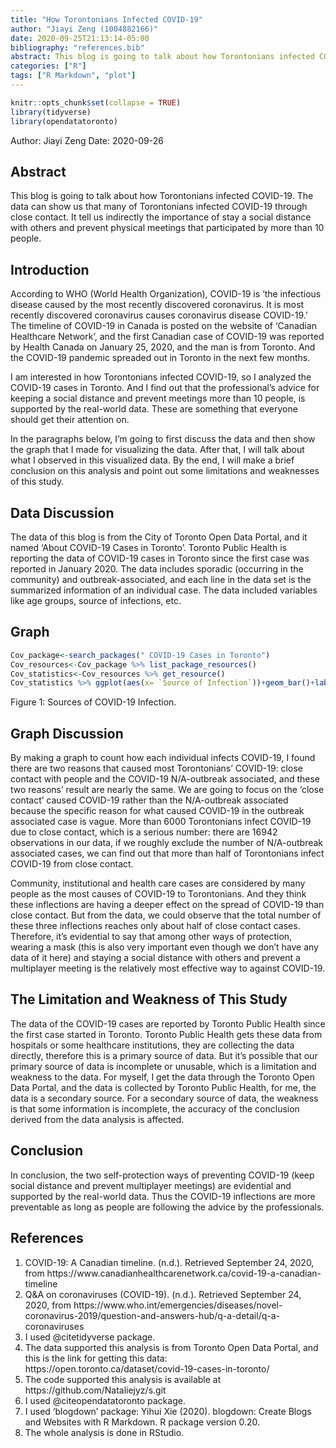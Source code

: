 ```yaml
---
title: "How Torontonians Infected COVID-19"
author: "Jiayi Zeng (1004882166)"
date: 2020-09-25T21:13:14-05:00
bibliography: "references.bib"
abstract: This blog is going to talk about how Torontonians infected COVID-19. The data can tell us indirectly the importance of stay a social distance with others and prevent physical meetings that participated by more than 10 people. 
categories: ["R"]
tags: ["R Markdown", "plot"]
---
```


```r
knitr::opts_chunk$set(collapse = TRUE)
library(tidyverse)
library(opendatatoronto)
```

Author: Jiayi Zeng 
Date: 2020-09-26

## Abstract
This blog is going to talk about how Torontonians infected COVID-19. The data can show us that many of Torontonians infected COVID-19 through close contact. It tell us indirectly the importance of stay a social distance with others and prevent physical meetings that participated by more than 10 people. 

## Introduction
According to WHO (World Health Organization), COVID-19 is ‘the infectious disease caused by the most recently discovered coronavirus. It is most recently discovered coronavirus causes coronavirus disease COVID-19.’ The timeline of COVID-19 in Canada is posted on the website of ‘Canadian Healthcare Network’, and the first Canadian case of COVID-19 was reported by Health Canada on January 25, 2020, and the man is from Toronto. And the COVID-19 pandemic spreaded out in Toronto in the next few months. 

I am interested in how Torontonians infected COVID-19, so I analyzed the COVID-19 cases in Toronto. And I find out that the professional’s advice for keeping a social distance and prevent meetings more than 10 people, is supported by the real-world data. These are something that everyone should get their attention on.

In the paragraphs below, I'm going to first discuss the data and then show the graph that I made for visualizing the data. After that, I will talk about what I observed in this visualized data. By the end, I will make a brief conclusion on this analysis and point out some limitations and weaknesses of this study.

## Data Discussion
The data of this blog is from the City of Toronto Open Data Portal, and it named ‘About COVID-19 Cases in Toronto’. Toronto Public Health is reporting the data of COVID-19 cases in Toronto since the first case was reported in January 2020. The data includes sporadic (occurring in the community) and outbreak-associated, and each line in the data set is the summarized information of an individual case. The data included variables like age groups, source of infections, etc.

## Graph
```r
Cov_package<-search_packages(" COVID-19 Cases in Toronto")
Cov_resources<-Cov_package %>% list_package_resources()
Cov_statistics<-Cov_resources %>% get_resource()
Cov_statistics %>% ggplot(aes(x= `Source of Infection`))+geom_bar()+labs(x="Source of Inflection",y="Count Numbers",title="How these people get COVID-19?")
```
Figure 1: Sources of COVID-19 Infection.

## Graph Discussion
By making a graph to count how each individual infects COVID-19, I found there are two reasons that caused most Torontonians’ COVID-19: close contact with people and the COVID-19 N/A-outbreak associated, and these two reasons’ result are nearly the same. We are going to focus on the ‘close contact’ caused COVID-19 rather than the N/A-outbreak associated because the specific reason for what caused COVID-19 in the outbreak associated case is vague. More than 6000 Torontonians infect COVID-19 due to close contact, which is a serious number: there are 16942 observations in our data, if we roughly exclude the number of N/A-outbreak associated cases, we can find out that more than half of Torontonians infect COVID-19 from close contact.

Community, institutional and health care cases are considered by many people as the most causes of COVID-19 to Torontonians. And they think these inflections are having a deeper effect on the spread of COVID-19 than close contact. But from the data, we could observe that the total number of these three inflections reaches only about half of close contact cases. Therefore, it’s evidential to say that among other ways of protection, wearing a mask (this is also very important even though we don’t have any data of it here) and staying a social distance with others and prevent a multiplayer meeting is the relatively most effective way to against COVID-19.

## The Limitation and Weakness of This Study
The data of the COVID-19 cases are reported by Toronto Public Health since the first case started in Toronto. Toronto Public Health gets these data from hospitals or some healthcare institutions, they are collecting the data directly, therefore this is a primary source of data. But it's possible that our primary source of data is incomplete or unusable, which is a limitation and weakness to the data. For myself, I get the data through the Toronto Open Data Portal, and the data is collected by Toronto Public Health, for me, the data is a secondary source. For a secondary source of data, the weakness is that some information is incomplete, the accuracy of the conclusion derived from the data analysis is affected.

## Conclusion
In conclusion, the two self-protection ways of preventing COVID-19 (keep social distance and prevent multiplayer meetings) are evidential and supported by the real-world data. Thus the COVID-19 inflections are more preventable as long as people are following the advice by the professionals.

## References
1. COVID-19: A Canadian timeline. (n.d.). Retrieved September 24, 2020, from https://www.canadianhealthcarenetwork.ca/covid-19-a-canadian-timeline
2. Q&A on coronaviruses (COVID-19). (n.d.). Retrieved September 24, 2020, from https://www.who.int/emergencies/diseases/novel-coronavirus-2019/question-and-answers-hub/q-a-detail/q-a-coronaviruses
3. I used @citetidyverse package.
4. The data supported this analysis is from Toronto Open Data Portal, and this is the link for getting this data: https://open.toronto.ca/dataset/covid-19-cases-in-toronto/
5. The code supported this analysis is available at https://github.com/Nataliejyz/s.git
6. I used @citeopendatatoronto package.
7. I used 'blogdown' package: Yihui Xie (2020). blogdown: Create Blogs and Websites with R Markdown. R package version 0.20.
8. The whole analysis is done in RStudio.
